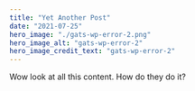 ---
title: "Yet Another Post"
date: "2021-07-25"
hero_image: "./gats-wp-error-2.png"
hero_image_alt: "gats-wp-error-2"
hero_image_credit_text: "gats-wp-error-2"
---

Wow look at all this content. How do they do it?
